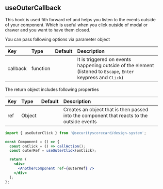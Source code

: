 
<Meta title="Hooks/useOuterCallback" />

## useOuterCallback

This hook is used fith forward ref and helps you listen to the events outside of your component. Which is useful when you click outside of modal or drawer and you want to have them closed.

You can pass following options via parameter object

| Key      | Type     | Default | Description                                                                                                     |
| :------- | :------- | :------ | :-------------------------------------------------------------------------------------------------------------- |
| callback | function |         | It is triggered on events happening outside of the element (listened to `Escape`, `Enter` keypress and `Click`) |

The return object includes following properties

| Key | Type   | Default | Description                                                                                |
| :-- | :----- | :------ | :----------------------------------------------------------------------------------------- |
| ref | Object |         | Creates an object that is then passed into the component that reacts to the outside events |

```jsx
import { useOuterClick } from '@securityscorecard/design-system';

const Component = () => {
  const onClick = () => callAction();
  const outerRef = useOuterClick(onClick);

  return (
    <div>
      <AnotherComponent ref={outerRef} />
    </div>
  );
};
```
